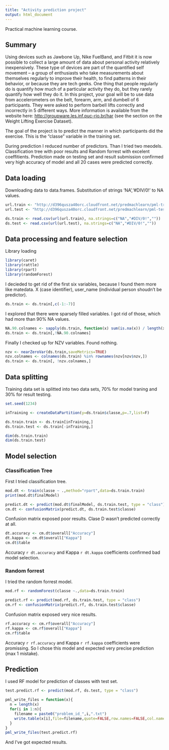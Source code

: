 ```yaml
---
title: "Activity prediction project"
output: html_document
---
```

Practical machine learning course.


## Summary

Using devices such as Jawbone Up, Nike FuelBand, and Fitbit it is now possible to collect a large amount of data about personal activity relatively inexpensively. These type of devices are part of the quantified self movement – a group of enthusiasts who take measurements about themselves regularly to improve their health, to find patterns in their behavior, or because they are tech geeks. One thing that people regularly do is quantify how much of a particular activity they do, but they rarely quantify how well they do it. In this project, your goal will be to use data from accelerometers on the belt, forearm, arm, and dumbell of 6 participants. They were asked to perform barbell lifts correctly and incorrectly in 5 different ways. More information is available from the website here: <http://groupware.les.inf.puc-rio.br/har> (see the section on the Weight Lifting Exercise Dataset). 

The goal of the project is to predict the manner in which participants did the exercise. This is the "classe" variable in the training set.

During prediction I reduced number of predictors. Than I tried two meodels. Classification tree with poor results and Random forrest with excelent coeffitients. Prediction made on testing set and result submission confirmed very high accuracy of model and all 20 cases were predicted correctly. 

## Data loading

Downloading data to data.frames. Substitution of strings 'NA','#DIV/0!' to NA values.

```r
url.train <- "http://d396qusza40orc.cloudfront.net/predmachlearn/pml-training.csv"
url.test <- "http://d396qusza40orc.cloudfront.net/predmachlearn/pml-testing.csv"

ds.train <- read.csv(url(url.train), na.strings=c("NA","#DIV/0!",""))
ds.test <- read.csv(url(url.test), na.strings=c("NA","#DIV/0!",""))
```


## Data processing and feature selection

Library loading
```r
library(caret)
library(rattle)
library(rpart)
library(randomForest)
```

I decieded to get rid of the first six variables, because I found them more like matedata.
X (case identifier), user_name (individual person shoudn't be predictor).
```r
ds.train <- ds.train[,c(-1:-7)]
```

I explored that there were sparsely filled variables.
I got rid of those, which had more than 90% NA values.
```r
NA.90.colnames <- sapply(ds.train, function(x) sum(is.na(x)) / length(x) >= .9 )
ds.train <- ds.train[,!NA.90.colnames]
```

Finally I checked up for NZV variables. Found nothing.
```r
nzv <- nearZeroVar(ds.train,saveMetrics=TRUE)
nzv.colnames <- colnames(ds.train) %in% rownames(nzv[nzv$nzv,]) 
ds.train <- ds.train[, !nzv.colnames,]
```

## Data splitting

Training data set is splitted into two data sets, 70% for model traning and 30% for result testing.
```r
set.seed(1234)

inTraining <- createDataPartition(y=ds.train$classe,p=.7,list=F) 

ds.train.train <- ds.train[inTraining,]
ds.train.test <- ds.train[-inTraining,]

dim(ds.train.train)
dim(ds.train.test)
```

## Model selection

### Classification Tree
First I tried classification tree.
```r
mod.dt <- train(classe ~ .,method="rpart",data=ds.train.train)
print(mod.dt$finalModel)

predict.dt <- predict(mod.dt$finalModel, ds.train.test, type = "class")
cm.dt <- confusionMatrix(predict.dt, ds.train.test$classe)
```

Confusion matrix exposed poor results. Clase D wasn't predicted correctly at all.
```r
dt.accuracy <- cm.dt$overall["Accuracy"]
dt.kappa <- cm.dt$overall["Kappa"]
cm.dt$table
```

Accuracy `r dt.accuracy` and Kappa `r dt.kappa` coefficients confirmed bad model selection.

### Random forrest
I tried the random forrest model.
```r
mod.rf <- randomForest(classe ~.,data=ds.train.train)

predict.rf <- predict(mod.rf, ds.train.test, type = "class")
cm.rf <- confusionMatrix(predict.rf, ds.train.test$classe)
```

Confusion matrix exposed very nice results.
```r
rf.accuracy <- cm.rf$overall["Accuracy"]
rf.kappa <- cm.rf$overall["Kappa"]
cm.rf$table
```

Accuracy `r rf.accuracy` and Kappa `r rf.kappa` coefficients were promissing.
So I chose this model and expected very precise prediction (max 1 mistake). 

## Prediction
I used RF model for prediction of classes with test set.
```r
test.predict.rf <- predict(mod.rf, ds.test, type = "class")

pml_write_files = function(x){
  n = length(x)
  for(i in 1:n){
    filename = paste0("problem_id_",i,".txt")
    write.table(x[i],file=filename,quote=FALSE,row.names=FALSE,col.names=FALSE)
  }
}
pml_write_files(test.predict.rf)
```

And I've got expected results.

